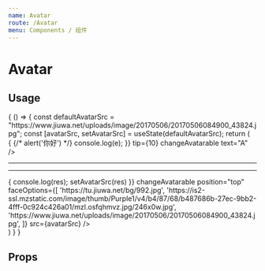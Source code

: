 ```yaml
---
name: Avatar
route: /Avatar
menu: Components / 组件
---
```



# Avatar

## Usage

<Playground>
  {
    () => {
      const defaultAvatarSrc = "https://www.jiuwa.net/uploads/image/20170506/20170506084900_43824.jpg";
      const [avatarSrc, setAvatarSrc] = useState(defaultAvatarSrc);
      return (
        <div>
          <Avatar
            size={100}
            onChangeAvatar={e => {
              {/* alert('你好') */}
              console.log(e);
            }}
            tip={10}
            changeAvatarable
            text="A" />
          <hr />
          <Avatar
            size={30}
            text="A" />
          <hr />
          <Avatar
            size={100}
            onChangeAvatar={res => {
              console.log(res);
              setAvatarSrc(res)
            }}
            changeAvatarable
            position="top"
            faceOptions={[
              'https://tu.jiuwa.net/bg/992.jpg',
              'https://is2-ssl.mzstatic.com/image/thumb/Purple1/v4/b4/87/68/b487686b-27ec-9bb2-4fff-0c924c426a01/mzl.osfqhmvz.jpg/246x0w.jpg',
              'https://www.jiuwa.net/uploads/image/20170506/20170506084900_43824.jpg',
            ]}
            src={avatarSrc} />
        </div>
      )
    }
  }
</Playground>

## Props

<Props of={Avatar} />
